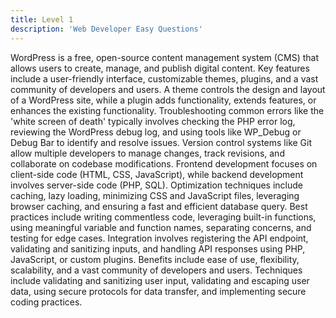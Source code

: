 ```yaml
---
title: Level 1
description: 'Web Developer Easy Questions'
---
```


<Accordion title="1. What is WordPress, and what are its key features?">
  WordPress is a free, open-source content management system (CMS) that allows users to create, manage, and publish digital content. Key features include a user-friendly interface, customizable themes, plugins, and a vast community of developers and users.
</Accordion>

<Accordion title="2. What is the difference between a theme and a plugin in WordPress?">
  A theme controls the design and layout of a WordPress site, while a plugin adds functionality, extends features, or enhances the existing functionality.
</Accordion>

<Accordion title="3. How do you troubleshoot common WordPress errors, such as the 'white screen of death'?">
  Troubleshooting common errors like the 'white screen of death' typically involves checking the PHP error log, reviewing the WordPress debug log, and using tools like WP_Debug or Debug Bar to identify and resolve issues.
</Accordion>

<Accordion title="4. What is the significance of version control in a development environment?">
  Version control systems like Git allow multiple developers to manage changes, track revisions, and collaborate on codebase modifications.
</Accordion>

<Accordion title="5. What is the difference between frontend and backend development in WordPress?">
  Frontend development focuses on client-side code (HTML, CSS, JavaScript), while backend development involves server-side code (PHP, SQL).
</Accordion>

<Accordion title="6. How would you optimize a WordPress site for better performance?">
  Optimization techniques include caching, lazy loading, minimizing CSS and JavaScript files, leveraging browser caching, and ensuring a fast and efficient database query.
</Accordion>

<Accordion title="7. What are some best practices for writing clean, readable, and maintainable code in PHP?">
  Best practices include writing commentless code, leveraging built-in functions, using meaningful variable and function names, separating concerns, and testing for edge cases.
</Accordion>

<Accordion title="8. How do you integrate a third-party API into a WordPress site?">
  Integration involves registering the API endpoint, validating and sanitizing inputs, and handling API responses using PHP, JavaScript, or custom plugins.
</Accordion>

<Accordion title="9. What are some benefits of using WordPress as a CMS?">
  Benefits include ease of use, flexibility, scalability, and a vast community of developers and users.
</Accordion>

<Accordion title="10. How do you ensure a WordPress site is secure against common vulnerabilities?">
  Techniques include validating and sanitizing user input, validating and escaping user data, using secure protocols for data transfer, and implementing secure coding practices.
</Accordion>
